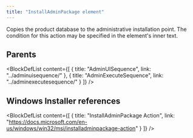 ```yaml
---
title: "InstallAdminPackage element"
---
```



Copies the product database to the administrative installation point. The condition for this action may be specified in the element's inner text.


## Parents

<BlockDefList content={[
    {
      title: "AdminUISequence",
      link: "../adminuisequence/"
    },
    {
      title: "AdminExecuteSequence",
      link: "../adminexecutesequence/"
    }
  ]}
/>

## Windows Installer references

<BlockDefList content={[
    {
      title: "InstallAdminPackage Action",
      link: "https://docs.microsoft.com/en-us/windows/win32/msi/installadminpackage-action"
    }
  ]}
/>
